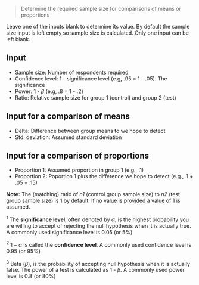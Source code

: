 > Determine the required sample size for comparisons of means or proportions

Leave one of the inputs blank to determine its value. By default the sample size input is left empty so sample size is calculated. Only one input can be left blank.

## Input

* Sample size: Number of respondents required
* Confidence level: 1 - significance level (e.g, .95 = 1 - .05). The significance
* Power: 1 - $\beta$ (e.g, .8 = 1 - .2)
* Ratio: Relative sample size for group 1 (control) and group 2 (test)

## Input for a comparison of means

* Delta: Difference between group means to we hope to detect
* Std. deviation: Assumed standard deviation

## Input for a comparison of proportions

* Proportion 1: Assumed proportion in group 1 (e.g., .1)
* Proportion 2: Poportion 1 plus the difference we hope to detect (e.g., .1 + .05 = .15)

**Note:** The (matching) ratio of _n1_ (control group sample size) to _n2_ (test group sample size) is 1 by default. If no value is provided a value of 1 is assumed.

<sup>1</sup> The **significance level**, often denoted by $\alpha$, is the highest probability you are willing to accept of rejecting the null hypothesis when it is actually true. A commonly used significance level is 0.05 (or 5%)

<sup>2</sup> $1 - \alpha$ is called the **confidence level**. A commonly used confidence level is 0.95 (or 95%)

<sup>3</sup> Beta ($\beta$), is the probability of accepting null hypothesis when it is actually false. The power of a test is calculated as 1 - $\beta$. A commonly used power level is 0.8 (or 80%)
